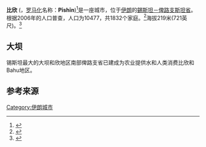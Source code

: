 {{for|the administrative subdivision|Pishin District (Iran)}}
{{Infobox settlement
|official_name =比欣
|native_name = پيشين
|settlement_type        = 城市
|image_skyline =
|imagesize = 
|image_caption = 
|pushpin_map            =Iran
|mapsize                =150px
|coordinates_region     = IR
|subdivision_type       = [[世界政區索引|世界政區索引]]
|subdivision_name = {{flag|Iran}}
|subdivision_type1 =[[伊朗省份|伊朗省份]]
|subdivision_name1 =[[錫斯坦－俾路支斯坦省|錫斯坦－俾路支斯坦省]]
|subdivision_type2 =[[县_(伊朗)|县 (伊朗)]]
|subdivision_name2 ={{tsl|en|Sarbaz County||Sarbaz}}
|subdivision_type3 =[[Bakhsh|Bakhsh]]
|subdivision_name3 ={{tsl|en|Pishin District (Iran)||Pishin}}
|leader_title           = 
|leader_name            = 
|established_title      =
|established_date       = 
|area_total_km2           = 
|area_footnotes           = 
|population_as_of         = 2006
|population_total =10477
|population_density_km2   =auto
|timezone               = [[伊朗標準時間|伊朗標準時間]]
|utc_offset             = +3:30
|timezone_DST           = [[伊朗標準時間|伊朗標準時間]]
|utc_offset_DST         = +4:30
|coordinates_display      = %
|latd=26|latm=04|lats=46|latNS=N
|longd=61|longm=45|longs=14|longEW=E
|elevation_m              = 219
|website                  = 
|area_code =  
|footnotes              =
}}
'''比欣''' ({{lang-fa|پيشين}}，[[罗马化|罗马化]]名称：'''Pīshīn''')<ref>{{GEOnet3|-3078410}}</ref>是一座城市，位于[[伊朗|伊朗]]的[[錫斯坦－俾路支斯坦省|錫斯坦－俾路支斯坦省]]。根据2006年的人口普查，人口为10477，共1832个家庭。<ref>{{IranCensus2006|11}}</ref>海拔219米(721英尺)。<ref>{{Cite web |url=http://www.fallingrain.com/world/IR/4/Pishin.html |title=Location of Pishin - Falling Rain Genomics |access-date=2016-09-10 |archive-date=2016-03-03 |archive-url=https://web.archive.org/web/20160303204518/http://www.fallingrain.com/world/IR/4/Pishin.html |dead-url=no }}</ref> 

==大坝==
锡斯坦最大的大坝和欣地区南部俾路支省已建成为农业提供水和人类消费比欣和Bahu地区。

==参考来源==
{{reflist}}

{{Sistan and Baluchestan Province}}

[[Category:伊朗城市|Category:伊朗城市]]
{{tsl|en|Category:Cities in Sistan and Baluchestan Province||Category:Cities in Sistan and Baluchestan Province}}
{{tsl|en|Category:Iran–Pakistan border crossings||Category:Iran–Pakistan border crossings}}
{{tsl|en|Category:Populated places in Sarbaz County||Category:Populated places in Sarbaz County}}


{{SistanBaluchestan-geo-stub}}